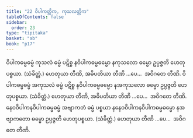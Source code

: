 ```yaml
---
title: "22 ဝိပါကတ္တိက, ကုသလတ္တိက"
tableOfContents: false
sidebar:
  order: 23
type: "tipitaka"
basket: "ab"
book: "p17"
---
```



<DynamicBreadcrumb />

<Division number="39" book="p17" e="ch" v="40" p="300">

<Paragraph number="105" book="p17">
ဝိပါကဓမ္မဓမ္မံ ကုသလံ ဓမ္မံ ပဋိစ္စ နဝိပါကဓမ္မဓမ္မော နကုသလော ဓမ္မော ဥပ္ပဇ္ဇတိ ဟေတုပစ္စယာ. (သံခိတ္တံ.) ဟေတုယာ တီဏိ, အဓိပတိယာ တီဏိ …ပေ…  အဝိဂတေ တီဏိ.
</Paragraph>

<Paragraph number="106" book="p17">
ဝိပါကဓမ္မဓမ္မံ အကုသလံ ဓမ္မံ ပဋိစ္စ နဝိပါကဓမ္မဓမ္မော နအကုသလော ဓမ္မော ဥပ္ပဇ္ဇတိ ဟေတုပစ္စယာ. (သံခိတ္တံ.) ဟေတုယာ တီဏိ, အဓိပတိယာ တီဏိ …ပေ…  အဝိဂတေ တီဏိ.
</Paragraph>

<Paragraph number="107" book="p17">
နေဝဝိပါကနဝိပါကဓမ္မဓမ္မံ အဗျာကတံ ဓမ္မံ ပစ္စယာ နနေဝဝိပါကနဝိပါကဓမ္မဓမ္မော နအဗျာကတော ဓမ္မော ဥပ္ပဇ္ဇတိ ဟေတုပစ္စယာ. (သံခိတ္တံ.) ဟေတုယာ တီဏိ …ပေ…  အဝိဂတေ တီဏိ.
</Paragraph>
</Division>